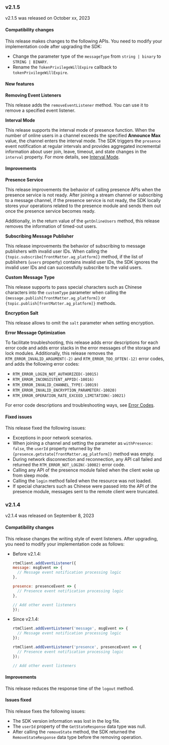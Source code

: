 <PlatformWrapper platform="web">

### v2.1.5

v2.1.5 was released on October xx, 2023

#### Compatibility changes

This release makes changes to the following APIs. You need to modify your implementation code after upgrading the SDK:

- Change the parameter type of the `messageType` from `string | binary` to `STRING | BINARY`.
- Rename the `TokenPrivilegeWillExpire` callback to `tokenPrivilegeWillExpire`.

#### New features

**Removing Event Listeners**

This release adds the `removeEventListener` method. You can use it to remove a specified event listener.

**Interval Mode**

This release supports the interval mode of presence function. When the number of online users in a channel exceeds the specified **Announce Max** value, the channel enters the interval mode. The SDK triggers the `presence` event notification at regular intervals and provides aggregated incremental information about user join, leave, timeout, and state changes in the `interval` property. For more details, see [Interval Mode](../user-guide/presence/event#interval-mode).

#### Improvements

**Presence Service**

This release improvements the behavior of calling presence APIs when the presence service is not ready. After joining a stream channel or subscribing to a message channel, if the presence service is not ready, the SDK locally stores your operations related to the presence module and sends them out once the presence service becomes ready.

Additionally, in the return value of the `getOnlineUsers` method, this release removes the information of timed-out users.

**Subscribing Message Publisher**

This release improvements the behavior of subscribing to message publishers with invalid user IDs. When calling the `{topic.subscribe[frontMatter.ag_platform]}` method, if the list of publishers (`users` property) contains invalid user IDs, the SDK ignores the invalid user IDs and can successfully subscribe to the valid users.

**Custom Message Type**

This release supports to pass special characters such as Chinese characters into the `customType` parameter when calling the `{message.publish[frontMatter.ag_platform]}` or `{topic.publish[frontMatter.ag_platform]}` methods.

**Encryption Salt**

This release allows to omit the `salt` parameter when setting encryption.

**Error Message Optimization**

To facilitate troubleshooting, this release adds error descriptions for each error code and adds error stacks in the error messages of the storage and lock modules. Additionally, this release removes the `RTM_ERROR_INVALID_ARGUMENT(-2)` and `RTM_ERROR_TOO_OFTEN(-12)` error codes, and adds the following error codes:

- `RTM_ERROR_LOGIN_NOT_AUTHORIZED(-10015)`
- `RTM_ERROR_INCONSISTENT_APPID(-10016)`
- `RTM_ERROR_INVALID_CHANNEL_TYPE(-10019)`
- `RTM_ERROR_INVALID_ENCRYPTION_PARAMETER(-10020)`
- `RTM_ERROR_OPERATION_RATE_EXCEED_LIMITATION(-10021)`

For error code descriptions and troubleshooting ways, see [Error Codes](../error-codes).

#### Fixed issues

This release fixed the following issues:

- Exceptions in poor network scenarios.
- When joining a channel and setting the parameter as `withPresence: false`, the `userId` property returned by the `{presence.getstate[frontMatter.ag_platform]}` method was empty.
- During network disconnection and reconnection, any API call failed and returned the `RTM_ERROR_NOT_LOGIN(-10002)` error code.
- Calling any API of the presence module failed when the client woke up from sleep mode.
- Calling the `login` method failed when the resource was not loaded.
- If special characters such as Chinese were passed into the API of the presence module, messages sent to the remote client were truncated.


### v2.1.4

v2.1.4 was released on September 8, 2023

#### Compatibility changes

This release changes the writing style of event listeners. After upgrading, you need to modify your implementation code as follows:

- Before v2.1.4:

    ```javascript
    rtmClient.addEventListener({
    message: msgEvent => {
      // Message event notification processing logic
    },

    presence: presenceEvent => {
      // Presence event notification processing logic
    },

    // Add other event listeners
    });
    ```

- Since v2.1.4:

    ```javascript
    rtmClient.addEventListener('message', msgEvent => {
      // Message event notification processing logic
    });

    rtmClient.addEventListener('presence', presenceEvent => {
      // Presence event notification processing logic
    });

    // Add other event listeners
    ```

#### Improvements

This release reduces the response time of the `logout` method.


#### Issues fixed

This release fixes the following issues:

- The SDK version information was lost in the log file.
- The `userId` property of the `GetStateResponse` data type was null.
- After calling the `removeState` method, the SDK returned the `RemoveStateResponse` data type before the removing operation.


</PlatformWrapper>